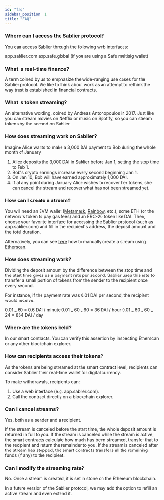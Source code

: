 ```yaml
---
id: "faq"
sidebar_position: 1
title: "FAQ"
---
```


### Where can I access the Sablier protocol?

You can access Sablier through the following web interfaces:

app.sablier.com app.safe.global (if you are using a Safe multisig wallet)

### What is real-time finance?

A term coined by us to emphasize the wide-ranging use cases for the Sablier protocol. We like to think about work as an
attempt to rethink the way trust is established in financial contracts.

### What is token streaming?

An alternative wording, coined by Andreas Antonopoulos in 2017. Just like you can stream movies on Netflix or music on
Spotify, so you can stream tokens by the second on Sablier.

### How does streaming work on Sablier?

Imagine Alice wants to make a 3,000 DAI payment to Bob during the whole month of January.

1. Alice deposits the 3,000 DAI in Sablier before Jan 1, setting the stop time to Feb 1.
2. Bob's crypto earnings increase every second beginning Jan 1.
3. On Jan 10, Bob will have earned approximately 1,000 DAI.
4. If at any point during January Alice wishes to recover her tokens, she can cancel the stream and recover what has not
   been streamed yet.

### How can I create a stream?

You will need an EVM wallet ([Metamask](https://metamask.io), [Rainbow](https://rainbow.me), etc.), some ETH (or the
network's token to pay gas fees) and an ERC-20 token like DAI. Then, choose your favorite interface for accessing the
Sablier protocol (such as app.sablier.com) and fill in the recipient's address, the deposit amount and the total
duration.

Alternatively, you can see [here](/contracts/v2/guides/etherscan) how to manually create a stream using
[Etherscan](https://etherscan.io).

### How does streaming work?

Dividing the deposit amount by the difference between the stop time and the start time gives us a payment rate per
second. Sablier uses this rate to transfer a small portion of tokens from the sender to the recipient once every second.

For instance, if the payment rate was 0.01 DAI per second, the recipient would receive:

0.01 _ 60 = 0.6 DAI / minute 0.01 _ 60 _ 60 = 36 DAI / hour 0.01 _ 60 _ 60 _ 24 = 864 DAI / day

### Where are the tokens held?

In our smart contracts. You can verify this assertion by inspecting Etherscan or any other blockchain explorer.

### How can recipients access their tokens?

As the tokens are being streamed at the smart contract level, recipients can consider Sablier their real-time wallet for
digital currency.

To make withdrawals, recipients can:

1. Use a web interface (e.g. app.sablier.com).
2. Call the contract directly on a blockchain explorer.

### Can I cancel streams?

Yes, both as a sender and a recipient.

If the stream is canceled before the start time, the whole deposit amount is returned in full to you. If the stream is
canceled while the stream is active, the smart contracts calculate how much has been streamed, transfer that to the
recipient and return the remainder to you. If the stream is canceled after the stream has stopped, the smart contracts
transfers all the remaining funds (if any) to the recipient.

### Can I modify the streaming rate?

No. Once a stream is created, it is set in stone on the Ethereum blockchain.

In a future version of the Sablier protocol, we may add the option to refill an active stream and even extend it.
